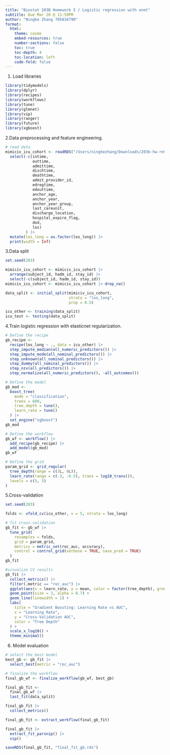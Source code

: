 ```yaml
---
title: "Biostat 203B Homework 5 / Logistic regression with enet"
subtitle: Due Mar 20 @ 11:59PM
author: "Ningke Zhang 705834790"
format:
  html:
    theme: cosmo
    embed-resources: true
    number-sections: false
    toc: true
    toc-depth: 4
    toc-location: left
    code-fold: false
---
```


1. Load libraries
```r
library(tidymodels)
library(dplyr)
library(recipes)
library(workflows)
library(tune)
library(glmnet)
library(vip)
library(ranger)
library(future)
library(xgboost)
```
2.Data preprocessing and feature engineering.
```r
# read data
mimiciv_icu_cohort <- readRDS("/Users/ningkezhang/Downloads/203b-hw-revised/hw4/mimiciv_shiny/mimic_icu_cohort.rds") |> #as Bowen mentioned, no need to copy rds in hw5, so this line have to exceed 80.
  select(-c(intime, 
            outtime, 
            admittime,
            dischtime,
            deathtime,
            admit_provider_id,
            edregtime,
            edouttime,
            anchor_age,
            anchor_year,
            anchor_year_group,
            last_careunit,
            discharge_location,
            hospital_expire_flag,
            dod,
            los)
         ) |>
  mutate(los_long = as.factor(los_long)) |>
  print(width = Inf)
```
3.Data split
```r
set.seed(203)

mimiciv_icu_cohort <- mimiciv_icu_cohort |>
  arrange(subject_id, hadm_id, stay_id) |>
  select(-c(subject_id, hadm_id, stay_id))
mimiciv_icu_cohort <- mimiciv_icu_cohort |> drop_na()

data_split <- initial_split(mimiciv_icu_cohort, 
                            strata = "los_long", 
                            prop = 0.5)

icu_other <- training(data_split)
icu_test <- testing(data_split)
```
4.Train logistic regression with elasticnet regularization.
```r
# Define the recipe
gb_recipe <- 
  recipe(los_long ~ ., data = icu_other) |>
  step_impute_median(all_numeric_predictors()) |>
  step_impute_mode(all_nominal_predictors()) |>
  step_unknown(all_nominal_predictors()) |>
  step_dummy(all_nominal_predictors()) |>
  step_nzv(all_predictors()) |>  
  step_normalize(all_numeric_predictors(), -all_outcomes())

# Define the model
gb_mod <-
  boost_tree(
    mode = "classification",
    trees = 600, 
    tree_depth = tune(),
    learn_rate = tune()
  ) |> 
  set_engine("xgboost")
gb_mod

# Define the workflow
gb_wf <- workflow() |>
  add_recipe(gb_recipe) |>
  add_model(gb_mod)
gb_wf

# Define the grid
param_grid <- grid_regular(
  tree_depth(range = c(3L, 8L)),  
  learn_rate(range = c(-3, -0.5), trans = log10_trans()),
  levels = c(5, 5)
)
```
5.Cross-validation
```r
set.seed(203)

folds <- vfold_cv(icu_other, v = 5, strata = los_long)

# fit cross-validation
gb_fit <- gb_wf |>
  tune_grid(
    resamples = folds,
    grid = param_grid,
    metrics = metric_set(roc_auc, accuracy),
    control = control_grid(verbose = TRUE, save_pred = TRUE)
  )
gb_fit

#visualize CV results
gb_fit |>
  collect_metrics() |> 
  filter(.metric == "roc_auc") |>
  ggplot(aes(x = learn_rate, y = mean, color = factor(tree_depth), group = factor(tree_depth))) +
  geom_point(size = 3, alpha = 0.7) + 
  geom_line(linewidth = 1) +
  labs(
    title = "Gradient Boosting: Learning Rate vs AUC",
    x = "Learning Rate",
    y = "Cross-Validation AUC",
    color = "Tree Depth"
  ) +
  scale_x_log10() +
  theme_minimal()
```
6. Model evaluation
```r
# select the best model
best_gb <- gb_fit |> 
  select_best(metric = "roc_auc")

# finalize the workflow
final_gb_wf <- finalize_workflow(gb_wf, best_gb)

final_gb_fit <- 
  final_gb_wf |>
  last_fit(data_split)

final_gb_fit |> 
  collect_metrics()

final_gb_fit <- extract_workflow(final_gb_fit)

final_gb_fit |>
  extract_fit_parsnip() |>
  vip()

saveRDS(final_gb_fit, "final_fit_gb.rds")
```